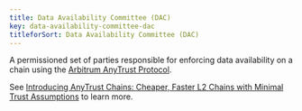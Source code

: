 ```yaml
---
title: Data Availability Committee (DAC)
key: data-availability-committee-dac
titleforSort: Data Availability Committee (DAC)
---
```


A permissioned set of parties responsible for enforcing data availability on a chain using the
[Arbitrum AnyTrust Protocol](/intro/glossary/#arbitrum-anytrust-protocol).

See
[Introducing AnyTrust Chains: Cheaper, Faster L2 Chains with Minimal Trust Assumptions](https://medium.com/offchainlabs/introducing-anytrust-chains-cheaper-faster-l2-chains-with-minimal-trust-assumptions-31def59eb8d7)
to learn more.
